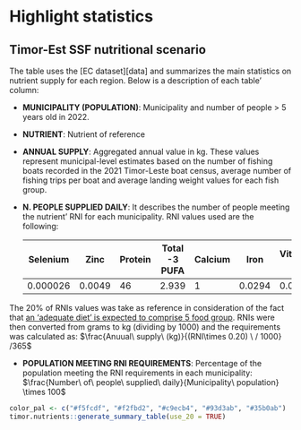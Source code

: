 # Highlight statistics {#highlight}

## Timor-Est SSF nutritional scenario

The table uses the [EC dataset][data] and summarizes the main statistics on nutrient supply for each region. Below is a description of each table' column:

-   **MUNICIPALITY (POPULATION)**: Municipality and number of people \> 5 years old in 2022.

-   **NUTRIENT**: Nutrient of reference

-   **ANNUAL SUPPLY**: Aggregated annual value in kg. These values represent municipal-level estimates based on the number of fishing boats recorded in the 2021 Timor-Leste boat census, average number of fishing trips per boat and average landing weight values for each fish group.

-   **N. PEOPLE SUPPLIED DAILY**: It describes the number of people meeting the nutrient' RNI for each municipality. RNI values used are the following:

    | Selenium | Zinc   | Protein | Total -3 PUFA | Calcium | Iron   | Vitamin-A |
    |----------|--------|---------|---------------|---------|--------|-----------|
    | 0.000026 | 0.0049 | 46      | 2.939         | 1       | 0.0294 | 0.0005    |

The 20% of RNIs values was take as reference in consideration of the fact that [an 'adequate diet' is expected to comprise 5 food group](https://www.fao.org/documents/card/en/c/cc4576en). RNIs were then converted from grams to kg (dividing by 1000) and the requirements was calculated as: $\frac{Anuual\ supply\ (kg)}{(RNI\times 0.20) \ / 1000} /365$

-   **POPULATION MEETING RNI REQUIREMENTS**: Percentage of the population meeting the RNI requirements in each municipality: $\frac{Number\ of\ people\ supplied\ daily}{Municipality\ population} \times 100$

```r
color_pal <- c("#f5fcdf", "#f2fbd2", "#c9ecb4", "#93d3ab", "#35b0ab")
timor.nutrients::generate_summary_table(use_20 = TRUE)
```
